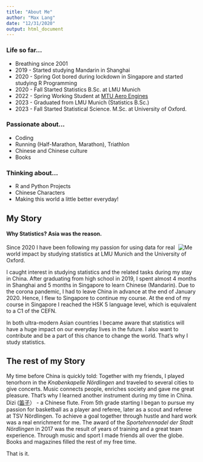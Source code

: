 ```yaml
---
title: "About Me"
author: "Max Lang"
date: "12/31/2020"
output: html_document
---
```


### Life so far...
- Breathing since 2001
- 2019 - Started studying Mandarin in Shanghai 
- 2020 - Spring Got bored during lockdown in Singapore and started studying R Programming
- 2020 - Fall Started Statistics B.Sc. at LMU Munich 
- 2022 - Spring Working Student at [MTU Aero Engines](https://www.mtu.de/de/) 
- 2023 - Graduated from LMU Munich (Statistics B.Sc.)
- 2023 - Fall Started Statistical Science. M.Sc. at University of Oxford.

### Passionate about...
- Coding
- Running (Half-Marathon, Marathon), Triathlon
- Chinese and Chinese culture
- Books 

### Thinking about...
- R and Python Projects
- Chinese Characters 
- Making this world a little better everyday!

## My Story
#### Why Statistics? Asia was the reason.

<img src="/./static/img/Me.png"
    style="max-width:28%;min-width:50px; float:right;"
    alt = "Me"/>


  
Since 2020 I have been following my passion for using data for real world impact by studying statistics at  LMU Munich and the University of Oxford.


I caught interest in studying statistics and the related tasks during my stay in China. After graduating from high school in 2019, I spent almost 4 months in Shanghai and 5 months in Singapore to learn Chinese (Mandarin). Due to the corona pandemic, I had to leave China in advance at the end of January 2020. Hence, I flew to Singapore to continue my course.
At the end of my course in Singapore I reached the HSK 5 language level, which is equivalent to a C1 of the CEFN.

In both ultra-modern Asian countries I became aware that statistics will have a huge impact on our everyday lives in the future.
I also want to contribute and be a part of this chance to change the world. That's why I study statistics.

## The rest of my Story
My time before China is quickly told: Together with my friends, I played  tenorhorn in the *Knabenkapelle Nördlingen*  and traveled to several cities to give concerts. Music connects people, enriches society and gave me great pleasure. That's why I learned another instrument during my time in China. Dizi ([笛子](https://www.youtube.com/watch?v=0otKgaQ7gNs)） - a Chinese flute.
From 5th grade starting  I began to pursue my passion for basketball as a player and referee, later as a scout and referee at TSV Nördlingen. To achieve a goal together through hustle and hard work was a real enrichment for me.
The award of the *Sportehrennadel der Stadt Nördlingen* in 2017 was the result of years of training and a great team experience. Through music and sport I made friends all over the globe. Books and magazines filled the rest of my free time. 

That is it.